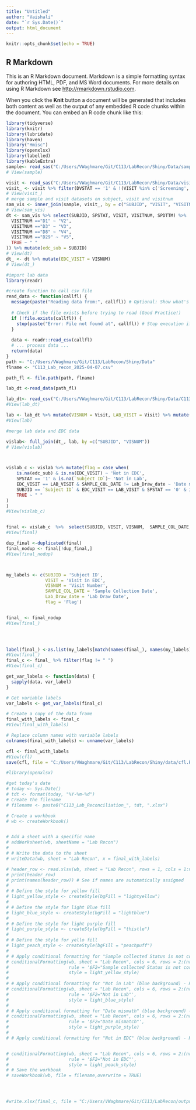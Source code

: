 ```yaml
---
title: "Untitled"
author: "Vaishali"
date: "`r Sys.Date()`"
output: html_document
---
```


```r
knitr::opts_chunk$set(echo = TRUE)
```

## R Markdown

This is an R Markdown document. Markdown is a simple formatting syntax for authoring HTML, PDF, and MS Word documents. For more details on using R Markdown see <http://rmarkdown.rstudio.com>.

When you click the **Knit** button a document will be generated that includes both content as well as the output of any embedded R code chunks within the document. You can embed an R code chunk like this:

```r
library(tidyverse)
library(knitr)
library(lubridate)
library(haven)
library("Hmisc")
library(openxlsx)
library(labelled)
library(kableExtra)
sample<- read_sas("C:/Users/VWaghmare/Git/C113/LabRecon/Shiny/Data/sample.sas7bdat")
# View(sample)

visit <- read_sas("C:/Users/VWaghmare/Git/C113/LabRecon/Shiny/Data/visit.sas7bdat")
visit_ <- visit %>% filter(DVSTAT == '1' & !(VISIT %in% c('Screening', 'Screen Fail'))) %>% select(SUBJID, VISIT, VISITNUM, DVSTAT)
# View(visit_)
# merge sample and visit datasets on subject, visit and visitnum
sam_vis <- inner_join(sample, visit_, by = c("SUBJID", "VISIT", "VISITNUM"))
# View(sam_vis)
dt <- sam_vis %>% select(SUBJID, SPSTAT, VISIT, VISITNUM, SPDTTM) %>%  mutate(SAMPLE_COL_DATE = as_date(dmy_hm(SPDTTM))) %>% mutate(Merge_Dt = as_date(dmy_hm(SPDTTM))) %>% mutate(VISNUM = case_when(
  VISITNUM =="D1" ~ "V2",
  VISITNUM =="D3" ~ "V3",
  VISITNUM =="D8" ~ "V4",
  VISITNUM =="D29" ~ "V5",
  TRUE ~ " "
)) %>% mutate(edc_sub = SUBJID)
# View(dt)
dt_ <- dt %>% mutate(EDC_VISIT = VISNUM)
# View(dt_)

#import lab data
library(readr)

#create function to call csv file
read_data <- function(callfl) { 
  message(paste("Reading data from:", callfl)) # Optional: Show what's being read
  
  # Check if the file exists before trying to read (Good Practice!)
  if (!file.exists(callfl)) {
    stop(paste("Error: File not found at", callfl)) # Stop execution if file missing
  }
  
  data <- readr::read_csv(callfl) 
  # ... process data ...
  return(data)
}
path <- "C:/Users/VWaghmare/Git/C113/LabRecon/Shiny/Data"
flname <- "C113_Lab_recon_2025-04-07.csv"

path_fl <- file.path(path, flname)

lab_dt <-read_data(path_fl)

lab_dt<- read_csv("C:/Users/VWaghmare/Git/C113/LabRecon/Shiny/Data/C113_Lab_recon_2025-04-07.csv")
#View(lab_dt)

lab <- lab_dt %>% mutate(VISNUM = Visit, LAB_VISIT = Visit) %>% mutate(SUBJID = `Subject ID`) %>% mutate(Lab_Draw_date = as.Date(`Date Drawn`, format = "%m/%d/%Y")) %>%  mutate(Merge_Dt = as.Date(`Date Drawn`, format = "%m/%d/%Y"))
#View(lab)

#merge lab data and EDC data

vislab<- full_join(dt_, lab, by =c("SUBJID", "VISNUM"))
# View(vislab)



vislab_c <- vislab %>% mutate(flag = case_when(
    is.na(edc_sub) & is.na(EDC_VISIT) ~ 'Not in EDC',
    SPSTAT == '1' & is.na(`Subject ID`)~ 'Not in Lab',
    EDC_VISIT == LAB_VISIT & SAMPLE_COL_DATE != Lab_Draw_date ~ 'Date mismatch',
    SUBJID == `Subject ID` & EDC_VISIT == LAB_VISIT & SPSTAT == '0' & is.na(SAMPLE_COL_DATE)  ~ 'Sample collected Status is not correct and Sample collection Date is missing in EDC',
    TRUE ~ " "
)
)
#View(vislab_c)


final <- vislab_c  %>%  select(SUBJID, VISIT, VISNUM,  SAMPLE_COL_DATE, Lab_Draw_date, flag ) 
#View(final)

dup_final <-duplicated(final)
final_nodup <- final[!dup_final,]
#View(final_nodup)



my_labels <- c(SUBJID = 'Subject ID',
               VISIT = 'Visit in EDC',
               VISNUM = 'Visit Number',
               SAMPLE_COL_DATE = 'Sample Collection Date',
               Lab_Draw_date = 'Lab Draw Date',
               flag = 'Flag')


final_ <- final_nodup
#View(final_)


  

label(final_) <-as.list(my_labels[match(names(final_), names(my_labels))])
#View(final_)
final_c <- final_ %>% filter(flag != " ")
#View(final_c)

get_var_labels <- function(data) {
  sapply(data, var_label)
}

# Get variable labels
var_labels <- get_var_labels(final_c)

# Create a copy of the data frame
final_with_labels <- final_c
#View(final_with_labels)

# Replace column names with variable labels
colnames(final_with_labels) <- unname(var_labels)

cfl <- final_with_labels
#View(cfl)
save(cfl, file = "C:/Users/VWaghmare/Git/C113/LabRecon/Shiny/data/cfl.RData")

#library(openxlsx)

#get today's date
# today <- Sys.Date()
# tdt <- format(today, "%Y-%m-%d")
# Create the filename
# filename <- paste0("C113_Lab_Reconciliation_", tdt, ".xlsx")

# Create a workbook
# wb <- createWorkbook()


# Add a sheet with a specific name
# addWorksheet(wb, sheetName = "Lab Recon")
# 
# # Write the data to the sheet
# writeData(wb, sheet = "Lab Recon", x = final_with_labels)

# header_row <- read.xlsx(wb, sheet = "Lab Recon", rows = 1, cols = 1:ncol(final_with_labels), colNames = FALSE)
# print(header_row)
# print(names(header_row)) # See if names are automatically assigned
# 
# # Define the style for yellow fill
# light_yellow_style <- createStyle(bgFill = "lightyellow")
# 
# # Define the style for light Blue fill
# light_blue_style <- createStyle(bgFill = "lightblue")
# 
# # Define the style for light purple fill
# light_purple_style <- createStyle(bgFill = "thistle")
# 
# # Define the style for yello fill
# light_peach_style <- createStyle(bgFill = "peachpuff")
# 
# # Apply conditional formatting for "Sample collected Status is not correct and Sample collection Date is missing in EDC" (red background) - REFERENCING COLUMN 6
# conditionalFormatting(wb, sheet = "Lab Recon", cols = 6, rows = 2:(nrow(final_with_labels) + 1),
#                       rule = '$F2="Sample collected Status is not correct and Sample collection Date is missing in EDC"',
#                       style = light_yellow_style)
# 
# # Apply conditional formatting for "Not in Lab" (blue background) - REFERENCING COLUMN 6
# conditionalFormatting(wb, sheet = "Lab Recon", cols = 6, rows = 2:(nrow(final_with_labels) + 1),
#                       rule = '$F2="Not in Lab"',
#                       style = light_blue_style)
# 
# # Apply conditional formatting for "Date mismath" (blue background) - REFERENCING COLUMN 6
# conditionalFormatting(wb, sheet = "Lab Recon", cols = 6, rows = 2:(nrow(final_with_labels) + 1),
#                       rule = '$F2="Date mismatch"',
#                       style = light_purple_style)
# 
# # Apply conditional formatting for "Not in EDC" (blue background) - REFERENCING COLUMN 6


# conditionalFormatting(wb, sheet = "Lab Recon", cols = 6, rows = 2:(nrow(final_with_labels) + 1),
#                       rule = '$F2="Not in EDC"',
#                       style = light_peach_style)
# # Save the workbook
# saveWorkbook(wb, file = filename,overwrite = TRUE)




#write.xlsx(final_c, file = "C:/Users/VWaghmare/Git/C113/LabRecon/output/lab_recon.xlsx")


```

